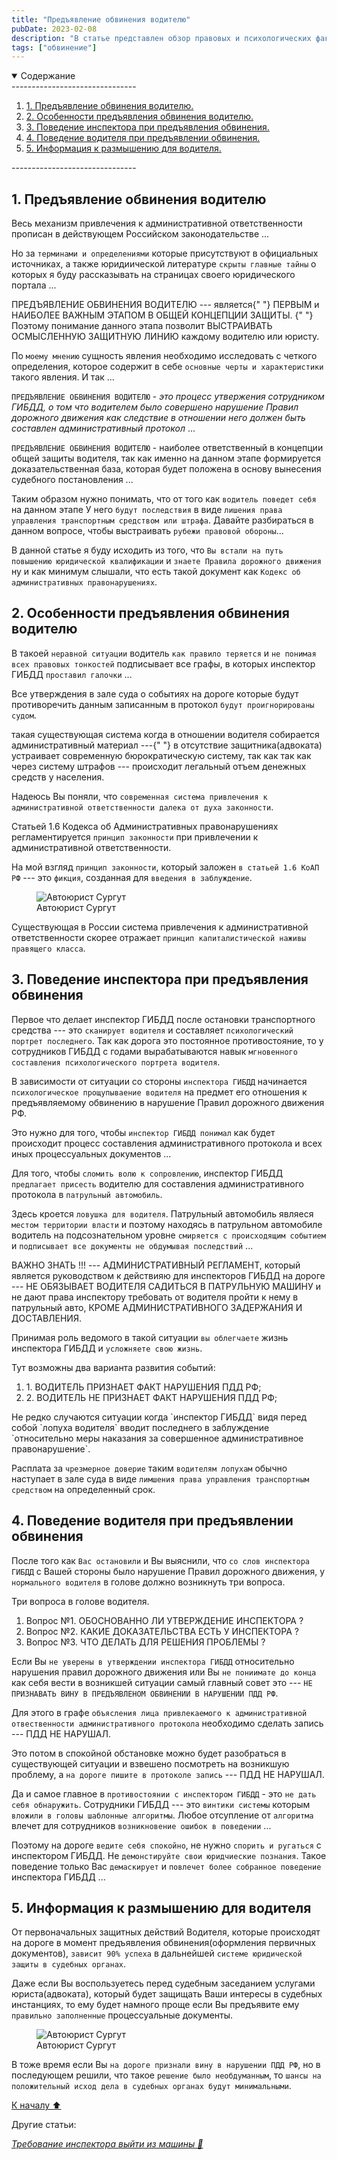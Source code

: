 ```yaml
---
title: "Предъявление обвинения водителю"
pubDate: 2023-02-08
description: "В статье представлен обзор правовых и психологических факторов предъявления обвинения водителю. Предлагаются практические советы поведения от автоюриста"
tags: ["обвинение"]
---
```


<details open>
  <summary>
    <span>Содержание</span>
  </summary>
  -------------------------------
  <ol>
    <li>
      <a href="#one">1. Предъявление обвинения водителю.</a>
    </li>
    <li>
      <a href="#two">2. Особенности предъявления обвинения водителю.</a>
    </li>
    <li>
      <a href="#three">3. Поведение инспектора при предъявления обвинения.</a>
    </li>
    <li>
      <a href="#four">4. Поведение водителя при предъявлении обвинения.</a>
    </li>
    <li>
      <a href="#five">5. Информация к размышению для водителя.</a>
    </li>
  </ol>
  -------------------------------
</details>

<section id="one">

## **1. Предъявление обвинения водителю**

Весь механизм привлечения к административной ответственности прописан в действующем Российском законодательстве ...

Но за `терминами и определениями` которые присутствуют в официальных источниках, а также юридиической литературе `скрыты главные тайны` о которых я буду рассказывать на страницах своего юридического портала ...

<div class="zametka">
  ПРЕДЪЯВЛЕНИЕ ОБВИНЕНИЯ ВОДИТЕЛЮ --- является{" "}
  <span class="italic">
    ПЕРВЫМ и НАИБОЛЕЕ ВАЖНЫМ ЭТАПОМ В ОБЩЕЙ КОНЦЕПЦИИ ЗАЩИТЫ.
  </span>{" "}
  Поэтому понимание данного этапа позволит ВЫСТРАИВАТЬ ОСМЫСЛЕННУЮ ЗАЩИТНУЮ
  ЛИНИЮ каждому водителю или юристу.
</div>

По `моему мнению` сущность явления необходимо исследовать с четкого определения, которое содержит в себе `основные черты и характеристики` такого явления. И так ...

`ПРЕДЪЯВЛЕНИЕ ОБВИНЕНИЯ ВОДИТЕЛЮ` - _это процесс утвержения сотрудником ГИБДД, о том что водителем было совершено нарушение Правил дорожного движения как следствие в отношении него должен быть составлен административный протокол_ ...

`ПРЕДЪЯВЛЕНИЕ ОБВИНЕНИЯ ВОДИТЕЛЮ` - наиболее ответственный в концепции общей защиты водителя, так как именно на данном этапе формируется доказательственная база, которая будет положена в основу вынесения судебного постановления ...

Таким образом нужно понимать, что от того как `водитель поведет себя` на данном этапе У него `будут последствия` в виде `лишения права управления транспортным средством или штрафа`. Давайте разбираться в данном вопросе, чтобы выстраивать `рубежи правовой обороны`...

В данной статье я буду исходить из того, что `Вы встали на путь повышению юридической квалификации` и `знаете Правила дорожного движения` ну и как минимум слышали, что есть такой документ как `Кодекс об административных правонарушениях`.

</section>

<section id="two">

## **2. Особенности предъявления обвинения водителю**

В такоей `неравной ситуации` водитель `как правило теряется` и `не понимая всех правовых тонкостей` подписывает все графы, в которых инспектор ГИБДД `проставил галочки` ...

Все утверждения в зале суда о событиях на дороге которые будут противоречить данным записанным в протокол `будут проигнорированы судом`.

<div class="zametka">
  такая существующая система когда в отношении водителя собирается
  административный материал ---{" "}
  <span class="italic">в отсутствие защитника(адвоката)</span> устраивает
  современную бюрократическую систему, так как так как через систему штрафов ---
  происходит легальный отъем денежных средств у населения.
</div>

Надеюсь Вы поняли, что `современная система привлечения к административной ответственности далека от духа законности`.

Статьей 1.6 Кодекса об Административных правонарушениях регламентируется `принцип законности` при привлечении к административной ответственности.

На мой взгляд `принцип законности`, который заложен `в статьей 1.6 КоАП РФ` --- это `фикция`, созданная для `введения в заблуждение`.

<figure>
  <img
    src="/images/predyavlenie-obvineniya-voditelyu/glav_osob.jpg"
    alt="Автоюрист Сургут"
  />
  <figcaption>Автоюрист Сургут</figcaption>
</figure>

Существующая в России система привлечения к административной ответственности скорее отражает `принцип капиталистической наживы правящего класса`.

</section>

<section id="thee">

## **3. Поведение инспектора при предъявления обвинения**

Первое что делает инспектор ГИБДД после остановки транспортного средства --- это `сканирует водителя` и составляет `психологический портрет последнего`. Так как дорога это постоянное противостояние, то у сотрудников ГИБДД с годами вырабатываются навык `мгновенного составления психологического портрета водителя`.

В зависимости от ситуации со стороны `инспектора ГИБДД` начинается `психологическое прощупываение водителя` на предмет его отношения к предъявляемому обвинению в нарушение Правил дорожного движения РФ.

Это нужно для того, чтобы `инспектор ГИБДД понимал` как будет происходит процесс составления административного протокола и всех иных процессуальных документов ...

Для того, чтобы `сломить волю к сопровлению`, инспектор ГИБДД `предлагает присесть` водителю для составления административного протокола в `патрульный автомобиль`.

Здесь кроется `ловушка для водителя`. Патрульный автомобиль являеся `местом территории власти` и поэтому находясь в патрульном автомобиле водитель на подсознательном уровне `смиряется с происходящим событием` и `подписывает все документы не обдумывая последствий` ...

<div class="zametka">
  <span class="italic">ВАЖНО ЗНАТЬ !!!</span> --- АДМИНИСТРАТИВНЫЙ РЕГЛАМЕНТ,
  который является руководством к действияю для инспекторов ГИБДД на дороге ---
  НЕ ОБЯЗЫВАЕТ ВОДИТЕЛЯ САДИТЬСЯ В ПАТРУЛЬНУЮ МАШИНУ и не дают права инспектору
  требовать от водителя пройти к нему в патрульный авто, КРОМЕ АДМИНИСТРАТИВНОГО
  ЗАДЕРЖАНИЯ И ДОСТАВЛЕНИЯ.
</div>

Принимая роль ведомого в такой ситуации `вы облегчаете` жизнь инспектора ГИБДД и `усложняете свою жизнь`.

Тут возможны два варианта развития событий:

<ol>
  <li>
    <a>1. ВОДИТЕЛЬ ПРИЗНАЕТ ФАКТ НАРУШЕНИЯ ПДД РФ;</a>
  </li>
  <li>
    <a>2. ВОДИТЕЛЬ НЕ ПРИЗНАЕТ ФАКТ НАРУШЕНИЯ ПДД РФ;</a>
  </li>
</ol>
Не редко случаются ситуации когда `инспектор ГИБДД` видя перед собой `лопуха водителя`
вводит последнего в заблуждение `относительно меры наказания за совершенное административное
правонарушение`.

Расплата за `чрезмерное доверие` таким `водителям лопухам` обычно наступает в зале суда в виде `лимшения права управления транспортным средством` на определенный срок.

</section>

<section id="four">

## **4. Поведение водителя при предъявлении обвинения**

После того как `Вас остановили` и Вы выяснили, что `со слов инспектора ГИБДД` с Вашей стороны было нарушение Правил дорожного движения, у `нормального водителя` в голове должно возникнуть три вопроса.

Три вопроса в голове водителя.

<ol>
  <li>
    <a>Вопрос №1. ОБОСНОВАННО ЛИ УТВЕРЖДЕНИЕ ИНСПЕКТОРА ?</a>
  </li>
  <li>
    <a>Вопрос №2. КАКИЕ ДОКАЗАТЕЛЬСТВА ЕСТЬ У ИНСПЕКТОРА ?</a>
  </li>
  <li>
    <a>Вопрос №3. ЧТО ДЕЛАТЬ ДЛЯ РЕШЕНИЯ ПРОБЛЕМЫ ?</a>
  </li>
</ol>

Если Вы `не уверены в утверждении инспектора ГИБДД` относительно нарушения правил дорожного движения или Вы `не пониимате до конца` как себя вести в возникшей ситуации самый главный совет это --- `НЕ ПРИЗНАВАТЬ ВИНУ В ПРЕДЪЯВЛЕНОМ ОБВИНЕНИИ В НАРУШЕНИИ ПДД РФ`.

Для этого в графе `объясления лица привлекаемого к административной отвественности административного протокола` необходимо сделать запись --- <span class="alert">ПДД НЕ НАРУШАЛ</span>.

Это потом в спокойной обстановке можно будет разобраться в существующей ситуации и взвешено посмотреть на возникшую проблему, а `на дороге пишите в протоколе запись` --- <span class="alert">ПДД НЕ НАРУШАЛ</span>.

Да и самое главное в `противостоянии с инспектором ГИБДД` - это `не дать себя обнаружить`. Сотрудники ГИБДД --- это `винтики системы` которым `вложили в головы шаблонные алгоритмы`. Любое отсупление от `алгоритма` влечет для сотрудников `возникновение ошибок в поведении` ...

Поэтому на дороге `ведите себя спокойно`, не нужно `спорить и ругаться` с инспектором ГИБДД. Не `демонстируйте свои юридчиеские познания`. Такое поведение только Вас `демаскирует` и `повлечет более собранное поведение` инспектора ГИБДД ...

</section>

<section id="five">

## **5. Информация к размышению для водителя**

От первоначальных защитных действий Водителя, которые происходят на дороге в момент предъявления обвинения(оформления первичных документов), `зависит 90% успеха` в дальнейшей `системе юридической защиты в судебных органах`.

Даже если Вы воспользуетесь перед судебным заседанием услугами юриста(адвоката), который будет защищать Ваши интересы в судебных инстанциях, то ему будет намного проще если Вы предъявите ему `правильно заполненные` процессуальные документы.

<figure>
  <img src="/images/avtourist_surgut.jpg" alt="Автоюрист Сургут" />
  <figcaption>Автоюрист Сургут</figcaption>
</figure>

В тоже время если Вы `на дороге признали вину в нарушении ПДД РФ`, но в последующем решили, что такое `решение было необдуманным`, то `шансы на положительный исход дела в судебных органах будут минимальными`.

</section>

<a href="#title" class="ArrowTop">
  К началу ⬆️
</a>
<br />

<p class="articles">Другие статьи:</p>

<div class="articles-list">

_[Требование инспектора выйти из машины 📖](trebovanie-inspektora-vyjti-iz-mashiny)_

</div>
